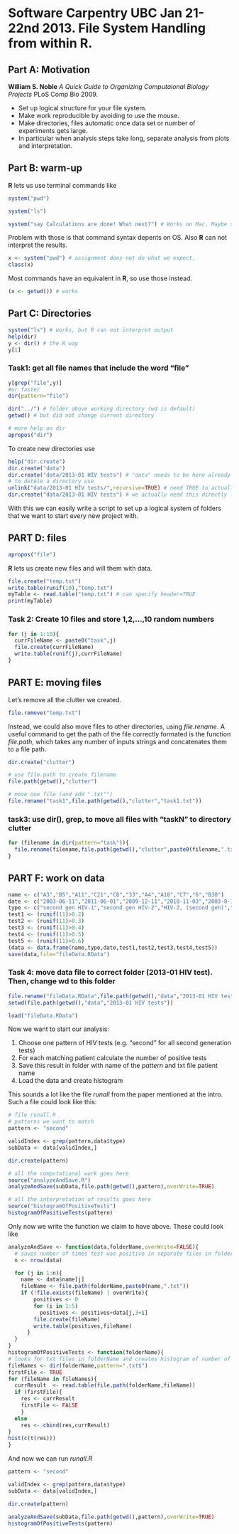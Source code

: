 Software Carpentry UBC Jan 21-22nd 2013. File System Handling from within R.
========================================================

## Part A: Motivation ##

**William S. Noble** _A Quick Guide to Organizing Computaional Biology Projects_ PLoS Comp Bio 2009.

* Set up logical structure for your file system.
* Make work reproducible by avoiding to use the mouse.
* Make directories, files automatic once data set or number of experiments gets large.
* In particular when analysis steps take long, separate analysis from plots and interpretation.

## Part B: warm-up ##

**R** lets us use terminal commands like
```r
system("pwd")

system("ls")

system("say Calculations are done! What next?") # Works on Mac. Maybe similar things, or beep, exist on other OS.
```

Problem with those is that command syntax depents on OS. Also **R** can not interpret the results.

```r
x <- system("pwd") # assignment does not do what we expect.
class(x)
```

Most commands have an equivalent in **R**, so use those instead.

```r
(x <- getwd()) # works
```


## Part C: Directories ## 
```r
system("ls") # works, but R can not interpret output
help(dir)
y <- dir() # the R way
y[1] 
```

### Task1: get all file names that include the word "file"
```r
y[grep("file",y)]
#or faster
dir(pattern="file")
```


```r
dir("../") # folder above working directory (wd is default)
getwd() # but did not change current directory

# more help on dir
apropos("dir")
```

To create new directories use
```r
help("dir.create")
dir.create("data")
dir.create("data/2013-01 HIV tests") # "data" needs to be here already
# to detele a directory use
unlink("data/2013-01 HIV tests/",recursive=TRUE) # need TRUE to actually delete directory
dir.create("data/2013-01 HIV tests") # we actually need this directly later, so let's recreate it
```



With this we can easily write a script to set up a logical system of folders that we want to start every new project with.



## PART D: files ##
```r
apropos("file")
```

**R** lets us create new files and will them with data.
```r
file.create("temp.txt")
write.table(runif(10),"temp.txt")
myTable <- read.table("temp.txt") # can specify header=TRUE
print(myTable)
```

### Task 2: Create 10 files and store 1,2,...,10 random numbers ###
```r
for (j in 1:10){
  currFileName <- paste0("task",j)
  file.create(currFileName)
  write.table(runif(j),currFileName)
}
```


## PART E: moving files ##

Let's remove all the clutter we created.
```r
file.remove("temp.txt")
```

Instead, we could also move files to other directories, using _file.rename_. A useful command to get the path of the file correctly formated is the function _file.path_, which takes any number of inputs strings and concatenates them to a file path.

```r
dir.create("clutter")

# use file.path to create filename
file.path(getwd(),"clutter")

# move one file (and add ".txt"")
file.rename("task1",file.path(getwd(),"clutter","task1.txt"))
```

### task3: use dir(), grep, to move all files with "taskN" to directory clutter ###

```r
for (filename in dir(pattern="task")){
  file.rename(filename,file.path(getwd(),"clutter",paste0(filename,".txt")))  
}
```


## PART F: work on data ##

```r
name <- c("A3","B5","A11","C21","C8","33","A4","A18","C7","6","B30")
date <- c("2003-06-11","2011-06-01","2009-12-11","2010-11-03","2003-8-15","2003-2-2","1998-6-20","1997-05-08","1995-10-7","2003-11-15","200-006-09")
type <- c("second gen HIV-1","second gen HIV-2","HIV-2, (second gen)","HIV-1 (second gen)","HIV-1/2, (second gen)","second gen HIV-1/2","second gen HIV-2","HIV-2, (first gen)","HIV-2 (second gen)","first gen HIV-1/2","HIV-1 (first gen)")
test1 <- (runif(11)>0.2)
test2 <- (runif(11)>0.3)
test3 <- (runif(11)>0.4)
test4 <- (runif(11)>0.5)
test5 <- (runif(11)>0.6)
(data <- data.frame(name,type,date,test1,test2,test3,test4,test5))
save(data,file="fileData.RData")
```

### Task 4: move data file to correct folder (2013-01 HIV test). Then, change wd to this folder ###
```r
file.rename("fileData.RData",file.path(getwd(),"data","2013-01 HIV tests","fileData.RData"))
setwd(file.path(getwd(),"data","2013-01 HIV tests"))

load("fileData.RData")
```

Now we want to start our analysis:

1. Choose one pattern of HIV tests (e.g. "second" for all second generation tests)
1. For each matching patient calculate the number of positive tests
1. Save this result in folder with name of the _pattern_ and txt file patient name
1. Load the data and create histogram

This sounds a lot like the file _runall_ from the paper mentioned at the intro. Such a file could look like this:

```r
# file runall.R
# patterns we want to match
pattern <- "second"

validIndex <- grep(pattern,data$type)
subData <- data[validIndex,]

dir.create(pattern)

# all the computational work goes here
source("analyzeAndSave.R")
analyzeAndSave(subData,file.path(getwd(),pattern),overWrite=TRUE)

# all the interpretation of results goes here
source("histogramOfPositiveTests")
histogramOfPositiveTests(pattern)
```

Only now we write the function we claim to have above. These could look like
```r
analyzeAndSave <- function(data,folderName,overWrite=FALSE){
  # saves number of times test was positive in separate files in folderName. Does not overWrite if file is there already (to save computation time)
  n <- nrow(data)

  for (j in 1:n){
    name <- data$name[j]
    fileName <- file.path(folderName,paste0(name,".txt"))
    if (!file.exists(fileName) | overWrite){
        positives <- 0
        for (i in 1:5)
          positives <- positives+data[j,3+i]
        file.create(fileName)
        write.table(positives,fileName)
      }
  }
}
histogramOfPositiveTests <- function(folderName){
# looks for txt files in folderName and creates histogram of number of positive tests
fileNames <- dir(folderName,pattern=".txt$")
firstFile <- TRUE
for (fileName in fileNames){
  currResult  <- read.table(file.path(folderName,fileName))
  if (firstFile){
    res <- currResult
    firstFile <- FALSE
    }
  else
    res <- cbind(res,currResult)
}
hist(c(t(res)))
}
```

And now we can run _runall.R_

```r
pattern <- "second"

validIndex <- grep(pattern,data$type)
subData <- data[validIndex,]

dir.create(pattern)

analyzeAndSave(subData,file.path(getwd(),pattern),overWrite=TRUE)
histogramOfPositiveTests(pattern)
```

